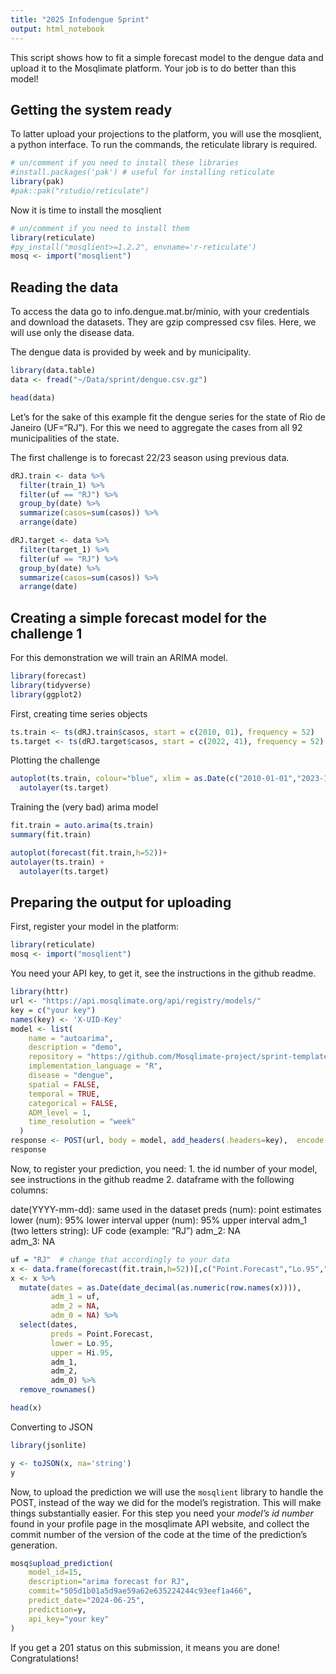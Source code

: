 ```yaml
---
title: "2025 Infodengue Sprint"
output: html_notebook
---
```


This script shows how to fit a simple forecast model to the dengue data and upload it to 
the Mosqlimate platform. Your job is to do better than this model!  

## Getting the system ready

To latter upload your projections to the platform, you will use the mosqlient, a python
interface. To run the commands, the reticulate library is required.

```r
# un/comment if you need to install these libraries
#install.packages('pak') # useful for installing reticulate
library(pak)
#pak::pak("rstudio/reticulate")
```

Now it is time to install the mosqlient

```r
# un/comment if you need to install them
library(reticulate)
#py_install("mosqlient>=1.2.2", envname='r-reticulate')
mosq <- import("mosqlient")
```


## Reading the data

To access the data go to info.dengue.mat.br/minio, with your credentials and 
download the datasets. They are gzip compressed csv files. Here, we will use only
the disease data.  

The dengue data is provided by week and by municipality. 

```r
library(data.table)
data <- fread("~/Data/sprint/dengue.csv.gz")
```

```r
head(data)
```


Let's for the sake of this example fit the dengue series for the state of Rio de Janeiro (UF="RJ"). For this we need to aggregate the cases from all 92 municipalities of the state.

The first challenge is to forecast 22/23 season using previous data. 

```r
dRJ.train <- data %>%
  filter(train_1) %>%
  filter(uf == "RJ") %>% 
  group_by(date) %>% 
  summarize(casos=sum(casos)) %>% 
  arrange(date)
```

```r
dRJ.target <- data %>%
  filter(target_1) %>%
  filter(uf == "RJ") %>% 
  group_by(date) %>% 
  summarize(casos=sum(casos)) %>% 
  arrange(date)
```

## Creating a simple forecast model for the challenge 1

For this demonstration we will train an ARIMA model. 

```r
library(forecast)
library(tidyverse)
library(ggplot2)
```

First, creating time series objects

```r
ts.train <- ts(dRJ.train$casos, start = c(2010, 01), frequency = 52)
ts.target <- ts(dRJ.target$casos, start = c(2022, 41), frequency = 52)
```

Plotting the challenge

```r
autoplot(ts.train, colour="blue", xlim = as.Date(c("2010-01-01","2023-10-01")))+
  autolayer(ts.target)  

```

Training the (very bad) arima model

```r
fit.train = auto.arima(ts.train)
summary(fit.train)
```
```r
autoplot(forecast(fit.train,h=52))+
autolayer(ts.train) + 
  autolayer(ts.target)
```

## Preparing the output for uploading

First, register your model in the platform:

```r
library(reticulate)
mosq <- import("mosqlient")
```

You need your API key, to get it, see the instructions in the github readme.

```r
library(httr)
url <- "https://api.mosqlimate.org/api/registry/models/"
key = c("your key")
names(key) <- 'X-UID-Key'
model <- list(
    name = "autoarima",
    description = "demo",
    repository = "https://github.com/Mosqlimate-project/sprint-template/",
    implementation_language = "R",
    disease = "dengue",  
    spatial = FALSE,
    temporal = TRUE,
    categorical = FALSE,
    ADM_level = 1,
    time_resolution = "week"
  )
response <- POST(url, body = model, add_headers(.headers=key),  encode = "json")
response
```


Now, to register your prediction, you need: 
1. the id number of your model, see instructions in the github readme
2. dataframe with the following columns: 

date(YYYY-mm-dd): same used in the dataset
preds (num): point estimates
lower (num): 95% lower interval
upper (num): 95% upper interval
adm_1 (two letters string): UF code (example: "RJ")
adm_2: NA  
adm_3: NA


```r
uf = "RJ"  # change that accordingly to your data
x <- data.frame(forecast(fit.train,h=52))[,c("Point.Forecast","Lo.95","Hi.95")] 
x <- x %>%
  mutate(dates = as.Date(date_decimal(as.numeric(row.names(x)))),
         adm_1 = uf, 
         adm_2 = NA,
         adm_0 = NA) %>%
  select(dates, 
         preds = Point.Forecast,
         lower = Lo.95,
         upper = Hi.95,
         adm_1,
         adm_2,
         adm_0) %>%
  remove_rownames()

head(x)
```

Converting to JSON

```r
library(jsonlite)

y <- toJSON(x, na='string')
y
```


Now, to upload the prediction we will use the `mosqlient` library to handle the POST, instead of the way we did for the model's registration. This will make things substantially easier. For this step you need your *model's id number* found in your profile page in the mosqlimate API website, and collect the commit number of the version of the code at the time of the prediction's generation. 

```r
mosq$upload_prediction(
    model_id=15,
    description="arima forecast for RJ",
    commit="505d1b01a5d9ae59a62e635224244c93eef1a466",
    predict_date="2024-06-25",
    prediction=y,
    api_key="your key"
)
```

If you get a 201 status on this submission, it means you are done! Congratulations!
